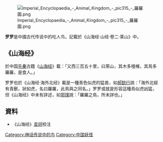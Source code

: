 {{distinguish|罗尔斯·罗伊斯股份有限公司|羅羅·撒塔琳·戴比路克}}
[[File:Imperial_Encyclopaedia_-_Animal_Kingdom_-_pic315_-_羅羅圖.png|right]]

'''罗罗'''是中國古代传说中的吃人鸟，記載於《山海经·山经·卷二·莱山》中。

==《山海经》==
於中国[[先秦|先秦]]古籍《[[山海经|山海经]]》載：「又西三百五十里，曰萊山，其木多檀楮，其鳥多羅羅，是食人。」

罗罗也於《山海经·海外北经》載是一種青色似虎的猛兽，如[[郝懿行|郝懿行]]說：「海外北經有青獸，狀如虎，名曰羅羅，此鳥與之同名。」罗罗或就是形容這種鳥似虎凶猛，但《山海经》中未有詳述，如[[郭璞|郭璞]]說：「羅羅之鳥，所未詳也。」

==資料==
*《山海经》[[袁珂|袁珂]]校注

[[Category:神话传说中的鸟|Category:神话传说中的鸟]]
[[Category:中国妖怪|Category:中国妖怪]]